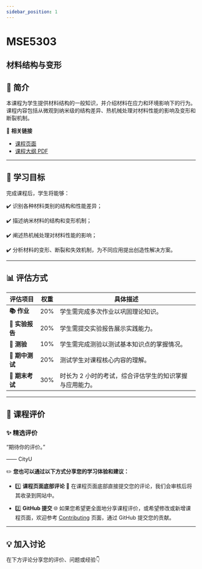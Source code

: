 ```yaml
---
sidebar_position: 1
---
```


# MSE5303
## 材料结构与变形

## **📘 简介**
本课程为学生提供材料结构的一般知识，并介绍材料在应力和环境影响下的行为。课程内容包括从微观到纳米级的结构差异、热机械处理对材料性能的影响及变形和断裂机制。

🔗 **相关链接**
- [课程页面](https://www.cityu.edu.hk/catalogue/pg/202425/course/MSE5303.htm)
- [课程大纲 PDF](https://www.cityu.edu.hk/catalogue/pg/202425/course/MSE5303.pdf)

---

## **🎯 学习目标**

完成课程后，学生将能够：

✔️ 识别各种材料类别的结构和性能差异；

✔️ 描述纳米材料的结构和变形机制；

✔️ 阐述热机械处理对材料性能的影响；

✔️ 分析材料的变形、断裂和失效机制，为不同应用提出创造性解决方案。

---

## **📊 评估方式**

| **评估项目**          | **权重** | **具体描述**                                                                                       |
|----------------------|---------|---------------------------------------------------------------------------------------------------|
| **📚 作业**           | 20%     | 学生需完成多次作业以巩固理论知识。                                                                 |
| **📝 实验报告**        | 20%     | 学生需提交实验报告展示实践能力。                                                                    |
| **📖 测验**            | 10%     | 学生需完成测验以测试基本知识点的掌握情况。                                                         |
| **📖 期中测试**        | 20%     | 测试学生对课程核心内容的理解。                                                                      |
| **📖 期末考试**        | 30%     | 时长为 2 小时的考试，综合评估学生的知识掌握与应用能力。                                             |

---

## **💬 课程评价**

### ✨ **精选评价**
<div className={commentStyles.commentBox}>
    <p className={commentStyles.commentText}>
        “期待你的评价。”
    </p>
    <p className={commentStyles.commentAuthor}>—— CityU</p>
</div>

✏️ **您也可以通过以下方式分享您的学习体验和建议：**

- 1️⃣ **课程页面底部评论**
💬 在课程页面底部直接提交您的评论，我们会审核后将其收录到网站中。

- 2️⃣ **GitHub 提交**
🌐 如果您希望更全面地分享课程评价，或希望修改或新增课程页面，欢迎参考 [Contributing](/contributing) 页面，通过 GitHub 提交您的贡献。

---

## **💡 加入讨论**

在下方评论分享您的评价、问题或经验👇
<Utterances />